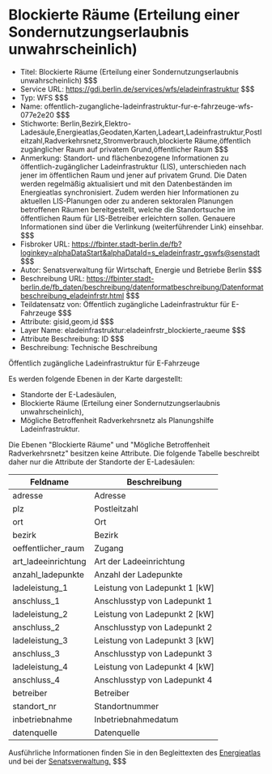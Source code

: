 # Blockierte Räume (Erteilung einer Sondernutzungserlaubnis unwahrscheinlich)
- Titel: Blockierte Räume (Erteilung einer Sondernutzungserlaubnis unwahrscheinlich) $$$
- Service URL: https://gdi.berlin.de/services/wfs/eladeinfrastruktur $$$
- Typ: WFS $$$
- Name: offentlich-zugangliche-ladeinfrastruktur-fur-e-fahrzeuge-wfs-077e2e20 $$$
- Stichworte: Berlin,Bezirk,Elektro-Ladesäule,Energieatlas,Geodaten,Karten,Ladeart,Ladeinfrastruktur,Postleitzahl,Radverkehrsnetz,Stromverbrauch,blockierte Räume,öffentlich zugänglicher Raum auf privatem Grund,öffentlicher Raum $$$
- Anmerkung: Standort- und flächenbezogene Informationen zu öffentlich-zugänglicher Ladeinfrastruktur (LIS), unterschieden nach jener im öffentlichen Raum und jener auf privatem Grund. Die Daten werden regelmäßig aktualisiert und mit den Datenbeständen im Energieatlas synchronisiert. Zudem werden hier Informationen zu aktuellen LIS-Planungen oder zu anderen sektoralen Planungen betroffenen Räumen bereitgestellt, welche die Standortsuche im öffentlichen Raum für LIS-Betreiber erleichtern sollen. Genauere Informationen sind über die Verlinkung (weiterführender Link) einsehbar. $$$
- Fisbroker URL: https://fbinter.stadt-berlin.de/fb?loginkey=alphaDataStart&alphaDataId=s_eladeinfrastr_gswfs@senstadt $$$
- Autor: Senatsverwaltung für Wirtschaft, Energie und Betriebe Berlin $$$
- Beschreibung URL: https://fbinter.stadt-berlin.de/fb_daten/beschreibung/datenformatbeschreibung/Datenformatbeschreibung_eladeinfrstr.html $$$
- Teildatensatz von: Öffentlich zugängliche Ladeinfrastruktur für E-Fahrzeuge $$$
- Attribute: gisid,geom,id $$$
- Layer Name: eladeinfrastruktur:eladeinfrstr_blockierte_raeume $$$
- Attribute Beschreibung: ID $$$
- Beschreibung: Technische Beschreibung 

Öffentlich zugängliche Ladeinfrastruktur für E-Fahrzeuge

Es werden folgende Ebenen in der Karte dargestellt:

* Standorte der E-Ladesäulen,
* Blockierte Räume (Erteilung einer Sondernutzungserlaubnis unwahrscheinlich),
* Mögliche Betroffenheit Radverkehrsnetz als Planungshilfe Ladeinfrastruktur.

Die Ebenen "Blockierte Räume" und "Mögliche Betroffenheit Radverkehrsnetz" besitzen keine Attribute. Die folgende Tabelle beschreibt daher nur die Attribute der Standorte der E-Ladesäulen:

| **Feldname**         | **Beschreibung**                |
| -------------------- | ------------------------------- |
| adresse              | Adresse                         |
| plz                  | Postleitzahl                    |
| ort                  | Ort                             |
| bezirk               | Bezirk                          |
| oeffentlicher\_raum  | Zugang                          |
| art\_ladeeinrichtung | Art der Ladeeinrichtung         |
| anzahl\_ladepunkte   | Anzahl der Ladepunkte           |
| ladeleistung\_1      | Leistung von Ladepunkt 1 \[kW\] |
| anschluss\_1         | Anschlusstyp von Ladepunkt 1    |
| ladeleistung\_2      | Leistung von Ladepunkt 2 \[kW\] |
| anschluss\_2         | Anschlusstyp von Ladepunkt 2    |
| ladeleistung\_3      | Leistung von Ladepunkt 3 \[kW\] |
| anschluss\_3         | Anschlusstyp von Ladepunkt 3    |
| ladeleistung\_4      | Leistung von Ladepunkt 4 \[kW\] |
| anschluss\_4         | Anschlusstyp von Ladepunkt 4    |
| betreiber            | Betreiber                       |
| standort\_nr         | Standortnummer                  |
| inbetriebnahme       | Inbetriebnahmedatum             |
| datenquelle          | Datenquelle                     |

Ausführliche Informationen finden Sie in den Begleittexten des [Energieatlas](https://energieatlas.berlin.de/?permalink=2jBaE2Qb) und bei der [Senatsverwaltung.](https://www.berlin.de/sen/uvk/verkehr/verkehrsplanung/elektromobilitaet/ladeinfrastruktur-im-oeffentlichen-raum/informationen-fuer-dritte-betreiber/) $$$
